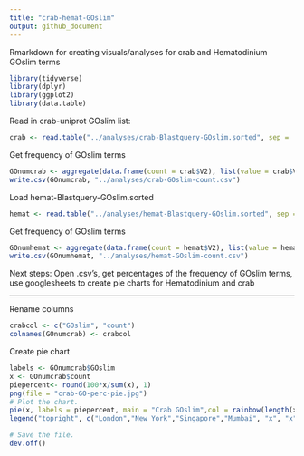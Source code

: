 ```yaml
---
title: "crab-hemat-GOslim"
output: github_document
---
```

Rmarkdown for creating visuals/analyses for crab and Hematodinium GOslim terms

```r
library(tidyverse)
library(dplyr)
library(ggplot2)
library(data.table)
```

Read in crab-uniprot GOslim list:   
```r
crab <- read.table("../analyses/crab-Blastquery-GOslim.sorted", sep = '\t')
```

Get frequency of GOslim terms
```r
GOnumcrab <- aggregate(data.frame(count = crab$V2), list(value = crab$V2), length)
write.csv(GOnumcrab, "../analyses/crab-GOslim-count.csv")
```

Load hemat-Blastquery-GOslim.sorted
```r
hemat <- read.table("../analyses/hemat-Blastquery-GOslim.sorted", sep = '\t')
```
Get frequency of GOslim terms
```r
GOnumhemat <- aggregate(data.frame(count = hemat$V2), list(value = hemat$V2), length)
write.csv(GOnumhemat, "../analyses/hemat-GOslim-count.csv")
```

Next steps: Open .csv's, get percentages of the frequency of GOslim terms, use googlesheets to create pie charts for Hematodinium and crab

---------------------------------------------------------------------------

Rename columns
```r
crabcol <- c("GOslim", "count")
colnames(GOnumcrab) <- crabcol
```
Create pie chart
```r
labels <- GOnumcrab$GOslim
x <- GOnumcrab$count
piepercent<- round(100*x/sum(x), 1)
png(file = "crab-GO-perc-pie.jpg")
# Plot the chart.
pie(x, labels = piepercent, main = "Crab GOslim",col = rainbow(length(x)))
legend("topright", c("London","New York","Singapore","Mumbai", "x", "x", "x", "x", "x", "x", "x"), cex = 0.8, fill = rainbow(length(x)))

# Save the file.
dev.off()


```